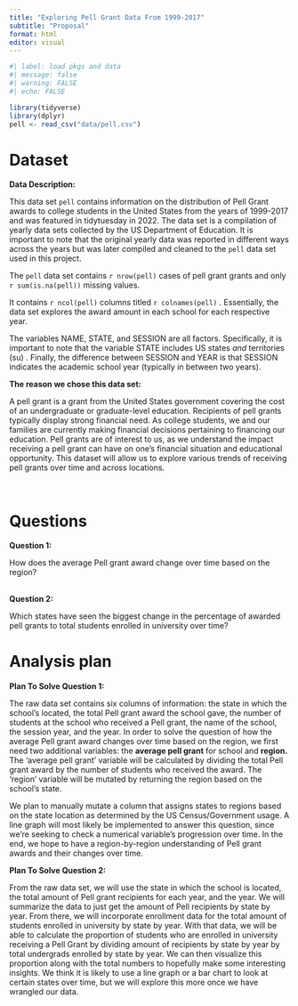 ```yaml
---
title: "Exploring Pell Grant Data From 1999-2017"
subtitle: "Proposal"
format: html
editor: visual
---
```


```r
#| label: load pkgs and data
#| message: false
#| warning: FALSE
#| echo: FALSE

library(tidyverse)
library(dplyr)
pell <- read_csv("data/pell.csv")
```

# Dataset

**Data Description:**

This data set `pell` contains information on the distribution of Pell Grant awards to college students in the United States from the years of 1999-2017 and was featured in tidytuesday in 2022. The data set is a compilation of yearly data sets collected by the US Department of Education. It is important to note that the original yearly data was reported in different ways across the years but was later compiled and cleaned to the `pell` data set used in this project.

The `pell` data set contains `r nrow(pell)` cases of pell grant grants and only `r sum(is.na(pell))` missing values.

It contains `r ncol(pell)` columns titled `r colnames(pell)` . Essentially, the data set explores the award amount in each school for each respective year.

The variables NAME, STATE, and SESSION are all factors. Specifically, it is important to note that the variable STATE includes US states *and* territories (su) . Finally, the difference between SESSION and YEAR is that SESSION indicates the academic school year (typically in between two years).

**The reason we chose this data set:**

A pell grant is a grant from the United States government covering the cost of an undergraduate or graduate-level education. Recipients of pell grants typically display strong financial need. As college students, we and our families are currently making financial decisions pertaining to financing our education. Pell grants are of interest to us, as we understand the impact receiving a pell grant can have on one's financial situation and educational opportunity. This dataset will allow us to explore various trends of receiving pell grants over time and across locations.

\

# Questions

**Question 1:**

How does the average Pell grant award change over time based on the region?

\
**Question 2:**

Which states have seen the biggest change in the percentage of awarded pell grants to total students enrolled in university over time?

# Analysis plan

**Plan To Solve Question 1:**

The raw data set contains six columns of information: the state in which the school's located, the total Pell grant award the school gave, the number of students at the school who received a Pell grant, the name of the school, the session year, and the year. In order to solve the question of how the average Pell grant award changes over time based on the region, we first need two additional variables: the **average pell grant** for school and **region.** The 'average pell grant' variable will be calculated by dividing the total Pell grant award by the number of students who received the award. The 'region' variable will be mutated by returning the region based on the school's state.

We plan to manually mutate a column that assigns states to regions based on the state location as determined by the US Census/Government usage. A line graph will most likely be implemented to answer this question, since we're seeking to check a numerical variable's progression over time. In the end, we hope to have a region-by-region understanding of Pell grant awards and their changes over time.

**Plan To Solve Question 2:**

From the raw data set, we will use the state in which the school is located, the total amount of Pell grant recipients for each year, and the year. We will summarize the data to just get the amount of Pell recipients by state by year. From there, we will incorporate enrollment data for the total amount of students enrolled in university by state by year. With that data, we will be able to calculate the proportion of students who are enrolled in university receiving a Pell Grant by dividing amount of recipients by state by year by total undergrads enrolled by state by year. We can then visualize this proportion along with the total numbers to hopefully make some interesting insights. We think it is likely to use a line graph or a bar chart to look at certain states over time, but we will explore this more once we have wrangled our data.

\

\
